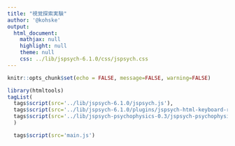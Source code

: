 ```yaml
---
title: "視覚探索実験"
author: '@kohske'
output:
  html_document:
    mathjax: null
    highlight: null
    theme: null
    css: ../lib/jspsych-6.1.0/css/jspsych.css
---
```


```r
knitr::opts_chunk$set(echo = FALSE, message=FALSE, warning=FALSE)
```

```r
library(htmltools)
tagList(
  tags$script(src='../lib/jspsych-6.1.0/jspsych.js'),
  tags$script(src='../lib/jspsych-6.1.0/plugins/jspsych-html-keyboard-response.js'),
  tags$script(src='../lib/jspsych-psychophysics-0.3/jspsych-psychophysics.js'),
  )
```

<script>
// 特徴探索、本番
var factors = {
 setsize: [8, 16, 32], // セットサイズ
 target: [0, 1], // 1: ターゲットあり, 0: ターゲットなし
 conjunction: [0],  // 1: 結合探索、 0: 特徴探索
};

var exp_name = "特徴探索　本番";
var n_repeat = 20; // 繰り返しの回数

</script>

```r
  tags$script(src='main.js')
```


